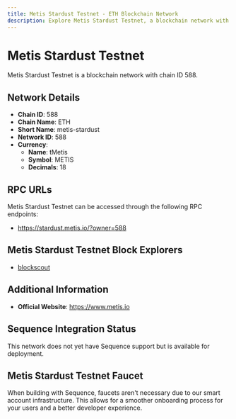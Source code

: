 ```yaml
--- 
title: Metis Stardust Testnet - ETH Blockchain Network
description: Explore Metis Stardust Testnet, a blockchain network with chain ID 588. Learn about its native currency, tMetis, and how to interact with the network.
---
```


# Metis Stardust Testnet

Metis Stardust Testnet is a blockchain network with chain ID 588.

## Network Details

- **Chain ID**: 588
- **Chain Name**: ETH
- **Short Name**: metis-stardust
- **Network ID**: 588
- **Currency**: 
  - **Name**: tMetis
  - **Symbol**: METIS
  - **Decimals**: 18

## RPC URLs

Metis Stardust Testnet can be accessed through the following RPC endpoints:

- https://stardust.metis.io/?owner=588

## Metis Stardust Testnet Block Explorers

- [blockscout](https://stardust-explorer.metis.io)

## Additional Information

- **Official Website**: https://www.metis.io

## Sequence Integration Status

This network does not yet have Sequence support but is available for deployment.

## Metis Stardust Testnet Faucet

When building with Sequence, faucets aren't necessary due to our smart account infrastructure. This allows for a smoother onboarding process for your users and a better developer experience.
